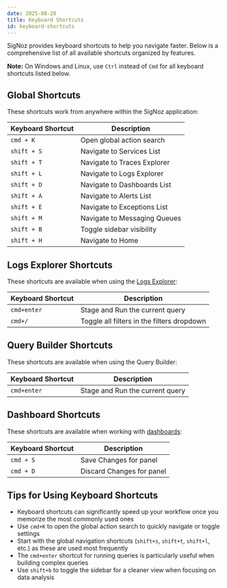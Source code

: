 ```yaml
---
date: 2025-08-28
title: Keyboard Shortcuts
id: keyboard-shortcuts
---
```


SigNoz provides keyboard shortcuts to help you navigate faster. Below is a comprehensive list of all available shortcuts organized by features.

**Note:** On Windows and Linux, use `Ctrl` instead of `Cmd` for all keyboard shortcuts listed below.

## Global Shortcuts

These shortcuts work from anywhere within the SigNoz application:

| Keyboard Shortcut | Description |
|------------------|-------------|
| `cmd + K` | Open global action search |
| `shift + S` | Navigate to Services List |
| `shift + T` | Navigate to Traces Explorer |
| `shift + L` | Navigate to Logs Explorer |
| `shift + D` | Navigate to Dashboards List |
| `shift + A` | Navigate to Alerts List |
| `shift + E` | Navigate to Exceptions List |
| `shift + M` | Navigate to Messaging Queues |
| `shift + B` | Toggle sidebar visibility |
| `shift + H` | Navigate to Home |

## Logs Explorer Shortcuts

These shortcuts are available when using the [Logs Explorer](https://signoz.io/docs/product-features/logs-explorer/):

| Keyboard Shortcut | Description |
|------------------|-------------|
| `cmd+enter` | Stage and Run the current query |
| `cmd+/` | Toggle all filters in the filters dropdown |

## Query Builder Shortcuts

These shortcuts are available when using the Query Builder:

| Keyboard Shortcut | Description |
|------------------|-------------|
| `cmd+enter` | Stage and Run the current query |

## Dashboard Shortcuts

These shortcuts are available when working with [dashboards](https://signoz.io/docs/userguide/manage-dashboards/):

| Keyboard Shortcut | Description |
|------------------|-------------|
| `cmd + S` | Save Changes for panel |
| `cmd + D` | Discard Changes for panel |

## Tips for Using Keyboard Shortcuts

- Keyboard shortcuts can significantly speed up your workflow once you memorize the most commonly used ones
- Use `cmd+K` to open the global action search to quickly navigate or toggle settings
- Start with the global navigation shortcuts (`shift+s`, `shift+t`, `shift+l`, etc.) as these are used most frequently
- The `cmd+enter` shortcut for running queries is particularly useful when building complex queries
- Use `shift+b` to toggle the sidebar for a cleaner view when focusing on data analysis